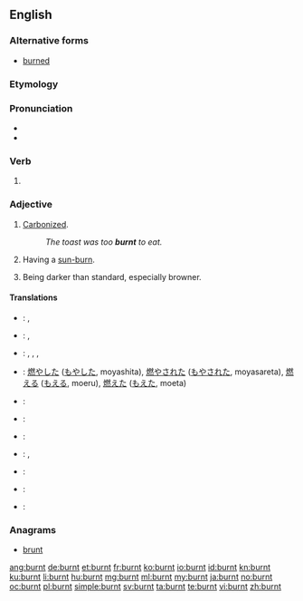 ==English==

===Alternative forms===
* [[burned]]

===Etymology===
{{suffix|burn|t}}

===Pronunciation===
* {{IPA|/ˈbɜrnt/}}
* {{audio|en-us-burnt.ogg|Audio (US)}}

===Verb===
{{en-verb form}}

# {{en-past of|burn}}


===Adjective===
{{en-adj}}

# {{context|of food}} [[carbonize|Carbonized]].
#: ''The toast was too '''burnt''' to eat.''
# {{context|of a person}} Having a [[sun-burn]].
# {{context|of a color}} Being darker than standard, especially browner.

====Translations====
{{trans-top|carbonized}}
{{trans-mid}}
{{trans-bottom}}
{{trans-top|sun-burned}}
{{trans-mid}}
{{trans-bottom}}
{{trans-top|browner than standard}}
{{trans-mid}}
{{trans-bottom}}
{{checktrans-top}}
<!--We don't have translations of inflected forms. Does the word fit the adjective senses?-->
* {{ttbc|Dutch}}: {{t+|nl|verbrandde}}, {{t+|nl|verbrand}}
* {{ttbc|Finnish}}: {{t-|fi|paloi}}, {{t-|fi|palanut}}
* {{ttbc|Indonesian}}: {{t+|id|bakar|alt=membakar}}, {{t+|id|bakar|alt=membakar}}, {{t+|id|bakar|alt=dibakar}}, {{t+|id|bakar|alt=terbakar}}
* {{ttbc|Japanese}}: [[燃やした]] ([[もやした]], moyashita), [[燃やされた]] ([[もやされた]], moyasareta),  [[燃える]] ([[もえる]], moeru),  [[燃えた]] ([[もえた]], moeta)
* {{ttbc|Aromanian}}: {{t-|rup|arsu}}
* {{ttbc|French}}: {{t+|fr|brûlé}}
{{trans-mid}}
* {{ttbc|Italian}}: {{t-|it|arso}}
* {{ttbc|Latin}}: {{t-|la|arsus|alt=ārsus}}, {{t-|la|aestuatus|alt=aestuātus}}
* {{ttbc|Portuguese}}: {{t+|pt|queimado}}
* {{ttbc|Romanian}}: {{t-|ro|ars}}
* {{ttbc|Spanish}}: {{t+|es|quemado|m|s}}
{{trans-bottom}}

===Anagrams===
* [[brunt#English|brunt]]

[[ang:burnt]]
[[de:burnt]]
[[et:burnt]]
[[fr:burnt]]
[[ko:burnt]]
[[io:burnt]]
[[id:burnt]]
[[kn:burnt]]
[[ku:burnt]]
[[li:burnt]]
[[hu:burnt]]
[[mg:burnt]]
[[ml:burnt]]
[[my:burnt]]
[[ja:burnt]]
[[no:burnt]]
[[oc:burnt]]
[[pl:burnt]]
[[simple:burnt]]
[[sv:burnt]]
[[ta:burnt]]
[[te:burnt]]
[[vi:burnt]]
[[zh:burnt]]